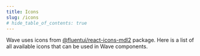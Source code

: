 ```yaml
---
title: Icons
slug: /icons
# hide_table_of_contents: true
---
```


Wave uses icons from [@fluentui/react-icons-mdl2](https://www.npmjs.com/package/@fluentui/react-icons-mdl2) package. Here is a list of all available icons that can be used in Wave components. 



<IconsPage/>